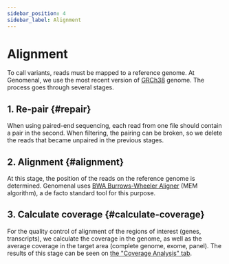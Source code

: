 ```yaml
---
sidebar_position: 4
sidebar_label: Alignment
---
```


# Alignment

To call variants, reads must be mapped to a reference genome. At Genomenal, we use the most recent version
of [GRCh38](https://www.ncbi.nlm.nih.gov/assembly/GCF_000001405.26/) genome.
The process goes through several stages.

## 1. Re-pair {#repair}

When using paired-end sequencing, each read from one file should contain a pair in the second. When filtering,
the pairing can be broken, so we delete the reads that became unpaired in the previous stages.

## 2. Alignment {#alignment}

At this stage, the position of the reads on the reference genome is determined. Genomenal uses
[BWA Burrows-Wheeler Aligner](http://bio-bwa.sourceforge.net/) (MEM algorithm), a de facto standard
tool for this purpose.

## 3. Calculate coverage {#calculate-coverage}

For the quality control of alignment of the regions of interest (genes, transcripts), we calculate
the coverage in the genome, as well as the average coverage in the target area (complete genome, exome,
panel). The results of this stage can be seen on [the "Coverage Analysis" tab](/results/coverage-analysis).
